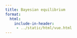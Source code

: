 ```yaml
---
title: Bayesian equilibrium
format:
  html:
    include-in-header: 
     - ../static/html/vue.html
---
```


